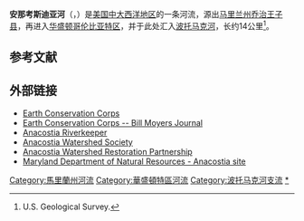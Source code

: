 '''安那考斯迪亚河'''（{{lang-en|Anacostia River}}，{{IPAc-en|æ|n|ə|'|k|ɒ|s|t|i|ə}}）是[[美国|美国]][[中大西洋地区|中大西洋地区]]的一条河流，源出[[马里兰州|马里兰州]][[乔治王子县_(马里兰州)|乔治王子县]]，再进入[[华盛顿哥伦比亚特区|华盛顿哥伦比亚特区]]，并于此处汇入[[波托马克河|波托马克河]]，长约14公里<ref name="NHD">U.S. Geological Survey. </ref>。

== 参考文献 ==
{{Reflist}}

== 外部链接 ==
* [https://web.archive.org/web/20191108002143/http://earthconservationcorps.org/ Earth Conservation Corps]
* [http://www.pbs.org/moyers/journal/07062007/profile2.html Earth Conservation Corps -- Bill Moyers Journal]{{Wayback|url=http://www.pbs.org/moyers/journal/07062007/profile2.html |date=20151024053849 }}
* [http://www.anacostiariverkeeper.org Anacostia Riverkeeper]{{Wayback|url=http://www.anacostiariverkeeper.org/ |date=20200710164446 }}
* [http://www.anacostiaws.org Anacostia Watershed Society]{{Wayback|url=http://www.anacostiaws.org/ |date=20201005150106 }}
* [http://www.anacostia.net Anacostia Watershed Restoration Partnership]{{Wayback|url=http://www.anacostia.net/ |date=20200701112217 }}
* [https://web.archive.org/web/20040902025121/http://www.dnr.state.md.us/forests/anacostia/ Maryland Department of Natural Resources - Anacostia site]
[[Category:馬里蘭州河流|Category:馬里蘭州河流]]
[[Category:華盛頓特區河流|Category:華盛頓特區河流]]
[[Category:波托马克河支流|Category:波托马克河支流]]
[[Category:安那考斯迪亚河|*]]